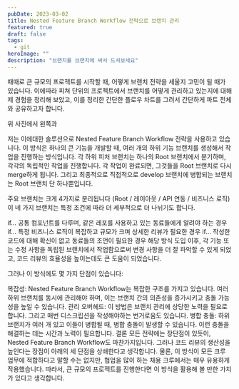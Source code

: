 ```yaml
---
pubDate: 2023-03-02
title: Nested Feature Branch Workflow 전략으로 브랜치 관리
featured: true
draft: false
tags:
  - git
heroImage: ""
description: "브랜치를 브랜치에 싸서 드셔보세요"
---
```



때때로 큰 규모의 프로젝트를 시작할 때, 어떻게 브랜치 전략을 세울지 고민이 될 때가 있습니다.
이에따라 피쳐 단위의 프로젝트에서 브랜치를 어떻게 관리하고 있는지에 대해 제 경험을 정리해 보았고, 이를 정리한 간단한 플로우 차트를 그려서 간단하게 파트 전체와 공유하고자 합니다.

<Image src="/images/12.png" alt="" width={600} height={380} />위 사진에서 왼쪽과

저는 이에대한 솔루션으로 Nested Feature Branch Workflow 전략을 사용하고 있습니다.
이 방식은 하나의 큰 기능을 개발할 때, 여러 개의 하위 기능 브랜치를 생성해서 작업을 진행하는 방식입니다.
각 하위 피처 브랜치는 하나의 Root 브랜치에서 분기하며, 각각의 독립적인 작업을 진행합니다.
각 작업이 완료되면, 그것들을 Root 브랜치로 다시 merge하게 됩니다.
그리고 최종적으로 직접적으로 develop 브랜치에 병합되는 브랜치는 Root 브랜치 단 하나뿐입니다.

주요 브랜치는 크게 4가지로 분리됩니다 (Root / 레이아웃 / API 연동 / 비즈니스 로직)
이 네 가지 브랜치는 특정 조건에 따라 더 세부적으로 더 나뉘기도 합니다.

if… 공통 컴포넌트를 다루며, 같은 레포를 사용하고 있는 동료들에게 알려야 하는 경우
if… 특정 비즈니스 로직이 복잡하고 규모가 크며 상세한 리뷰가 필요한 경우
if… 작성한 코드에 대해 확신이 없고 동료들의 조언이 필요한 경우
해당 방식 도입 이후, 각 기능 또는 수정 사항을 독립된 브랜치에서 작업함으로써 변경 사항을 더 잘 파악할 수 있게 되었고,
코드 리뷰의 효율성을 높이는데도 큰 도움이 되었습니다.

그러나 이 방식에도 몇 가지 단점이 있습니다:

복잡성: Nested Feature Branch Workflow는 복잡한 구조를 가지고 있습니다. 여러 하위 브랜치를 동시에 관리해야 하며, 이는 브랜치 간의 의존성을 증가시키고 충돌 가능성을 높일 수 있습니다.
관리 오버헤드: 이 방법은 브랜치 관리에 상당한 노력을 필요로 합니다. 그리고 매번 디스크립션을 작성해야하는 번거로움도 있습니다.
병합 충돌: 하위 브랜치가 여러 개 있고 이들이 병합될 때, 병합 충돌이 발생할 수 있습니다. 이런 충돌을 해결하는 데는 시간과 노력이 필요합니다.
결론
모든 전략에는 장단점이 있듯이, Nested Feature Branch Workflow도 마찬가지입니다.
그러나 코드 리뷰의 생산성을 높인다는 장점이 아래의 세 단점을 상쇄한다고 생각합니다.
물론, 이 방식이 모든 크루 업무에 적합하다고 말할 수는 없지만, 협업을 많이 하는 채용 크루에서는 매우 유용하게 작용했습니다.
따라서, 큰 규모의 프로젝트를 진행한다면 이 방식을 활용해 볼 만한 가치가 있다고 생각합니다.
